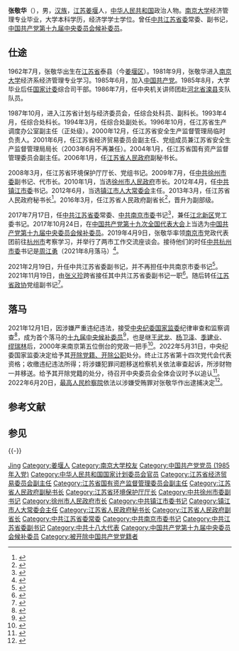{{Otheruses|other=名为张敬华的其他人物|张敬华}}
{{Infobox officeholder
| 图像 = 
| 图像说明 = 
| 职务1 = {{CPC}}[[中国共产党江苏省委员会|江苏省委员会]]专职副书记
| 书记1 = [[娄勤俭|娄勤俭]]{{to}}[[吴政隆|吴政隆]]
| 就任日期1 = 2021年2月19日
| 卸任日期1 = 2021年11月19日
| 前任1 = [[任振鹤|任振鹤]]
| 继任1 = [[张义珍|张义珍]]
| 职务2 = {{CPC}}[[中国共产党南京市委员会|南京市委员会]]书记
| 副职2 = [[缪瑞林|缪瑞林]]{{to}}[[蓝绍敏|蓝绍敏]]{{to}}[[韩立明|韩立明]]
| 就任日期2 = 2017年7月17日
| 卸任日期2 = 2021年2月19日
| 前任2 = [[吴政隆|吴政隆]]
| 继任2 = [[韩立明|韩立明]]
| 姓名 = 张敬华
| 原名 = 
| 出生日期 = {{birth year and age|1962|7}}
| 出生地点 = {{CHN}}[[江苏省|江苏省]]泰县（今[[姜堰区|姜堰区]]）
| 逝世日期 = <!-- {{death date and age|}}（死亡在前，出生在后）{{death year and age|}} -->
| 逝世地点 = 
| 政党 = <del>{{CPC}}</del>（1985年6月加入－2022年5月31日开除）
| 父母 = 
| 配偶 = 
| 子女 = 
| 亲属 = 
| 信仰 = 
| 母校 = [[南京大学|南京大学]]
| 网站 = 
| 签名 = 
| 脚注 = 
}}

'''张敬华'''（{{bd|1962年|7月|catIdx=Zhang张}}），男，[[汉族|汉族]]，[[江苏省|江苏]][[姜堰区|姜堰]]人，[[中华人民共和国|中华人民共和国]]政治人物。[[南京大学|南京大学]]经济管理专业毕业，大学本科学历，经济学学士学位。曾任[[中国共产党江苏省委员会|中共江苏省委]]常委、副书记，[[中国共产党第十九届中央委员会候补委员列表|中国共产党第十九届中央委员会候补委员]]。

== 仕途 ==
1962年7月，张敬华出生在[[江苏省|江苏省]]泰县（今[[姜堰区|姜堰区]]）。1981年9月，张敬华进入[[南京大学|南京大学]]经济系经济管理专业学习。1985年6月，加入[[中国共产党|中国共产党]]。1985年8月，大学毕业后任[[中华人民共和国国家计划委员会|国家计委]]综合司干部。1986年7月，任中央机关讲师团赴[[河北省|河北省]][[滦州市|滦县]]支队队员。

1987年10月，进入江苏省计划与经济委员会，任综合处科员、副科长。1993年4月，任综合处科长。1994年3月，任综合处副处长。1996年10月，任江苏省生产调度办公室副主任（正处级）。2000年12月，任江苏省安全生产监督管理局临时负责人。2001年6月，任江苏省经济贸易委员会副主任、党组成员兼江苏省安全生产监督管理局局长（2003年6月不再兼任）。2004年1月，任江苏省国有资产监督管理委员会副主任。2006年1月，任[[江苏省人民政府|江苏省人民政府]]副秘书长。

2008年3月，任江苏省环境保护厅厅长、党组书记。2009年7月，任[[中共徐州市委|中共徐州市委]]副书记、代市长。2010年1月，当选[[徐州市人民政府|徐州市人民政府]]市长。2012年4月，任[[中共镇江市委|中共镇江市委]]书记。2012年6月，当选[[镇江市人大常委会|镇江市人大常委会]]主任。2013年3月，任江苏省人民政府秘书长<ref>{{cite web|title=张敬华接替毛伟明任江苏省政府秘书长|url=http://district.ce.cn/newarea/sddy/201303/27/t20130327_24236964.shtml|accessdate=2016-05-23|date=2013-03-27|publisher=中国经济网|archiveurl=https://web.archive.org/web/20190610102230/http://district.ce.cn/newarea/sddy/201303/27/t20130327_24236964.shtml|archivedate=2019-06-10|dead-url=no}}</ref>。2016年3月，任江苏省人民政府副省长<ref>{{cite news|url=http://district.ce.cn/newarea/sddy/201603/30/t20160330_9980474.shtml|title=张敬华任江苏省副省长 曹卫星辞去副省长职务|date=2016-03-30|work=|newspaper=中国经济网|accessdate=2016-05-23|archivedate=2019-06-04|archiveurl=https://web.archive.org/web/20190604045102/http://district.ce.cn/newarea/sddy/201603/30/t20160330_9980474.shtml|dead-url=no}}</ref>，晋升为副部级。

2017年7月17日，任[[中国共产党江苏省委员会|中共江苏省委]]常委、[[中国共产党南京市委员会|中共南京市委]]书记<ref>{{cite news|url=http://www.thepaper.cn/newsDetail_forward_1734788|title=张敬华任江苏省委常委和南京市委书记|date=2017-07-17|newspaper=澎湃新闻|accessdate=2017-07-17|archivedate=2017-07-19|archiveurl=https://web.archive.org/web/20170719005903/http://www.thepaper.cn/newsDetail_forward_1734788|dead-url=no}}</ref>，兼任[[南京江北新区|江北新区]]党工委书记。2017年10月24日，在[[中国共产党第十九次全国代表大会|中国共产党第十九次全国代表大会]]上当选为[[中国共产党第十九届中央委员会候补委员列表|中国共产党第十九届中央委员会候补委员]]。2019年4月9日，张敬华率领[[南京市|南京市]]党政代表团前往[[杭州市|杭州市]]考察学习，并举行了两市工作交流座谈会。接待他们的时任[[中共杭州市委|中共杭州市委]]书记是[[周江勇|周江勇]]（2021年8月落马）<ref>{{cite web|title=宁眼观杭城：张敬华率南京党政代表团在杭州学了什么？|url=https://www.thepaper.cn/newsDetail_forward_3282476|access-date=2022-02-11|publisher=澎湃新闻|archive-date=2021-12-08|archive-url=https://web.archive.org/web/20211208072356/https://www.thepaper.cn/newsDetail_forward_3282476}}</ref>。

2021年2月19日，升任中共江苏省委副书记，并不再担任中共南京市委书记<ref>{{Cite web|title=张敬华任江苏省委副书记|url=https://news.sina.cn/gn/2021-02-19/detail-ikftssap6793082.d.html|accessdate=2021-02-19|date=2021-02-19|work=新浪网|archive-date=2022-01-02|archive-url=https://web.archive.org/web/20220102151316/https://news.sina.cn/gn/2021-02-19/detail-ikftssap6793082.d.html|dead-url=no}}</ref>。2021年11月19日，由[[张义珍|张义珍]]跨省接任其中共江苏省委副书记一职<ref>{{Cite web|title=张义珍任江苏省委副书记 邓修明任省委常委|url=http://district.ce.cn/newarea/sddy/202111/19/t20211119_37100044.shtml|accessdate=2021-11-19|work=中国经济网|archive-date=2021-11-20|archive-url=https://web.archive.org/web/20211120185309/http://district.ce.cn/newarea/sddy/202111/19/t20211119_37100044.shtml|dead-url=no}}</ref>。随后转任[[中国人民政治协商会议江苏省委员会|江苏省政协]]党组副书记<ref>{{Cite web|title=张敬华任江苏省政协党组副书记|url=http://district.ce.cn/newarea/sddy/202111/21/t20211121_37101981.shtml|accessdate=2021-11-21|work=中国经济网|archive-date=2021-11-22|archive-url=https://web.archive.org/web/20211122015409/http://district.ce.cn/newarea/sddy/202111/21/t20211121_37101981.shtml|dead-url=no}}</ref>。

== 落马 ==
2021年12月1日，因涉嫌严重违纪违法，接受[[中国共产党中央纪律检查委员会|中央纪委]][[中华人民共和国国家监察委员会|国家监委]]纪律审查和监察调查<ref>{{Cite web|title=江苏省委原副书记张敬华接受中央纪委国家监委纪律审查和监察调查|url=https://www.ccdi.gov.cn/toutiao/202112/t20211201_255471.html|access-date=2021-12-01|work=中央纪委国家监委|archive-date=2021-12-02|archive-url=https://web.archive.org/web/20211202101835/https://www.ccdi.gov.cn/toutiao/202112/t20211201_255471.html|dead-url=no}}</ref>，成为首个落马的[[中国共产党第十九届中央委员会候补委员列表|十九届中央候补委员]]<ref>{{cite news|title=中国共产党第十九届中央委员会候补委员名单（172名）|url=https://news.gmw.cn/2017-10/25/content_26593954.htm|accessdate=2021-09-06|agency=光明网|archivedate=2021-08-18|archiveurl=https://web.archive.org/web/20210818074600/https://news.gmw.cn/2017-10/25/content_26593954.htm|dead-url=no}}</ref>，也是继[[王武龙_(1942年)|王武龙]]、[[杨卫泽|杨卫泽]]、[[季建业|季建业]]、[[缪瑞林|缪瑞林]]后，2000年来南京第五位倒台的党政一把手<ref>{{Cite web|title=首位十九屆中央候補委員落馬 張敬華予人最深印象：傳豪花6百萬為知名女DJ慶生|url=https://www.hkcnews.com/article/48476/眾新聞中國組-張敬華-鄧煌-48476/首位十九屆中央候補委員落馬-張敬華予人最深印象：傳豪花6百萬為知名女dj慶生|access-date=2021-12-08|work=眾新聞|language=zh|archive-date=2022-01-01|archive-url=https://web.archive.org/web/20220101112019/https://www.hkcnews.com/article/48476/%E7%9C%BE%E6%96%B0%E8%81%9E%E4%B8%AD%E5%9C%8B%E7%B5%84-%E5%BC%B5%E6%95%AC%E8%8F%AF-%E9%84%A7%E7%85%8C-48476/%E9%A6%96%E4%BD%8D%E5%8D%81%E4%B9%9D%E5%B1%86%E4%B8%AD%E5%A4%AE%E5%80%99%E8%A3%9C%E5%A7%94%E5%93%A1%E8%90%BD%E9%A6%AC-%E5%BC%B5%E6%95%AC%E8%8F%AF%E4%BA%88%E4%BA%BA%E6%9C%80%E6%B7%B1%E5%8D%B0%E8%B1%A1%EF%BC%9A%E5%82%B3%E8%B1%AA%E8%8A%B16%E7%99%BE%E8%90%AC%E7%82%BA%E7%9F%A5%E5%90%8D%E5%A5%B3dj%E6%85%B6%E7%94%9F|dead-url=no}}</ref>。2022年5月31日，中央纪委国家监委决定给予其[[双开|开除党籍、开除公职]]处分。终止江苏省第十四次党代会代表资格；收缴违纪违法所得；将涉嫌犯罪问题移送检察机关依法审查起诉，所涉财物一并移送。给予其开除党籍的处分，待召开中央委员会全体会议时予以追认<ref>{{Cite web|title=江苏省委原副书记张敬华严重违纪违法被开除党籍和公职|url=https://www.ccdi.gov.cn/toutiaon/202205/t20220531_196092.html|access-date=2022-05-31|publisher=中央纪委国家监委网站}}</ref>。2022年6月20日，[[中华人民共和国最高人民检察院|最高人民检察院]]依法以涉嫌受贿罪对张敬华作出逮捕决定<ref>{{Cite web |title=张敬华被逮捕！_媒体_澎湃新闻-The Paper |url=https://www.thepaper.cn/newsDetail_forward_18655135 |website=www.thepaper.cn |access-date=2022-06-20 |archive-date=2022-06-20 |archive-url=https://web.archive.org/web/20220620152730/https://www.thepaper.cn/newsDetail_forward_18655135 }}</ref>。

== 参考文献 ==
{{reflist}}

== 参见 ==
{{-}}
{{start box}}
{{s-ppo|cpc}}
{{s-before|[[任振鹤|任振鹤]]}}
{{s-title|[[中国共产党江苏省委员会|中国共产党江苏省委员会]]专职副书记|2021年2月－2021年11月}}
{{s-after|[[张义珍|张义珍]]}}
{{s-before|[[吴政隆|吴政隆]]}}
{{s-title|[[中国共产党南京市委员会|中国共产党南京市委员会]]书记|2017年7月－2021年2月}}
{{s-after|[[韩立明|韩立明]]}}
{{s-before|[[许津荣|许津荣]]}}
{{s-title|[[中国共产党镇江市委员会|中国共产党镇江市委员会]]书记|2012年4月－2013年3月}}
{{s-after|[[杨省世|杨省世]]}}
{{s-gov|prc}}
{{s-before|[[毛伟明|毛伟明]]}}
{{s-title|[[江苏省人民政府|江苏省人民政府]]秘书长|2013年3月－2016年5月}}
{{s-after|[[王奇_(1962年)|王奇]]}}
{{s-before|[[曹新平|曹新平]]}}
{{s-title|[[徐州市人民政府|徐州市人民政府]]市长|2009年7月－2012年4月}}
{{s-after|[[朱民_(1963年)|朱民]]}}
{{s-before|[[史振华|史振华]]}}
{{s-title|[[江苏省环境保护厅|江苏省环境保护厅]]厅长|2008年3月－2009年7月}}
{{s-after|[[陈蒙蒙|陈蒙蒙]]}}
{{end box}}

{{中共十九大以来的反腐败工作}}
{{Authority control}}

{{DEFAULTSORT:Zhang张}}
[[Category:张姓|Jing]]
[[Category:姜堰人|Category:姜堰人]]
[[Category:南京大学校友|Category:南京大学校友]]
[[Category:中国共产党党员_(1985年入党)|Category:中国共产党党员 (1985年入党)]]
[[Category:中华人民共和国国家计划委员会官员|Category:中华人民共和国国家计划委员会官员]]
[[Category:江苏省经济贸易委员会副主任|Category:江苏省经济贸易委员会副主任]]
[[Category:江苏省国有资产监督管理委员会副主任|Category:江苏省国有资产监督管理委员会副主任]]
[[Category:江苏省人民政府副秘书长|Category:江苏省人民政府副秘书长]]
[[Category:江苏省环境保护厅厅长|Category:江苏省环境保护厅厅长]]
[[Category:中共徐州市委副书记|Category:中共徐州市委副书记]]
[[Category:徐州市人民政府市长|Category:徐州市人民政府市长]]
[[Category:中共镇江市委书记|Category:中共镇江市委书记]]
[[Category:镇江市人大常委会主任|Category:镇江市人大常委会主任]]
[[Category:江苏省人民政府秘书长|Category:江苏省人民政府秘书长]]
[[Category:江苏省人民政府副省长|Category:江苏省人民政府副省长]]
[[Category:中共江苏省委常委|Category:中共江苏省委常委]]
[[Category:中共南京市委书记|Category:中共南京市委书记]]
[[Category:中共江苏省委副书记|Category:中共江苏省委副书记]]
[[Category:中共十八大代表|Category:中共十八大代表]]
[[Category:中国共产党第十九届中央委员会候补委员|Category:中国共产党第十九届中央委员会候补委员]]
[[Category:被开除中国共产党党籍者|Category:被开除中国共产党党籍者]]